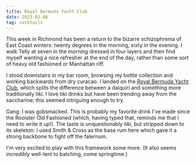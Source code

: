 ```yaml
---
title: Royal Bermuda Yacht Club
date: 2023-02-06
tag: cocktails
---
```


This week in Richmond has been a return to the bizarre schizophrenia of East Coast winters: twenty
degrees in the morning, sixty in the evening. I walk Telly at seven in the morning dressed in four layers
and then find myself wanting a nice refresher at the end of the day, rather than some sort of heavy old fashioned
or Manhattan riff.

I stood downstairs in my bar room, browsing my bottle collection and working backwards from dry curacao. I
landed on the [Royal Bermuda Yacht Club](https://tuxedono2.com/royal-bermuda-yacht-club-cocktail-recipe),
which splits the difference between a daiquiri and something more traditionally tiki. I love tiki drinks but
have been trending away from the saccharine; this seemed intriguing enough to try.

Gang: I was gobsmacked. This is probably my favorite drink I've made since the Rooister Old Fashioned (which,
having typed that, reminds me that I need to write it up!). The taste is unquestionably _tiki_, but stripped
down to its skeleton: I used Smith & Cross as the base rum here which gave it a strong backbone to fight off
the falernum.

I'm very excited to play with this framework some more. (It also seems _incredibly_ well-lent to batching, come
springtime.)
